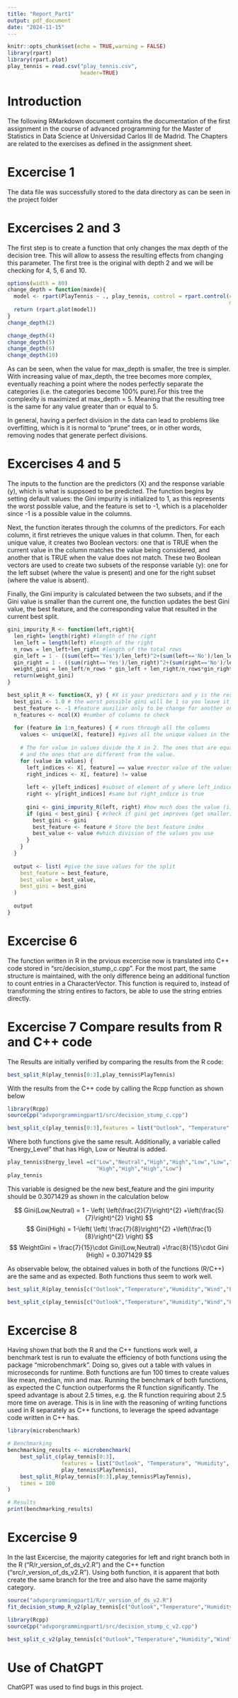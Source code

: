 ```yaml
---
title: "Report_Part1"
output: pdf_document
date: "2024-11-15"
---
```


```r
knitr::opts_chunk$set(echo = TRUE,warning = FALSE)
library(rpart)
library(rpart.plot)
play_tennis = read.csv("play_tennis.csv",
                       header=TRUE)
```

# Introduction
The following RMarkdown document contains the documentation of the first assignment in the course of advanced programming for the Master of Statistics in Data Science at Universidad Carlos III de Madrid. The Chapters are related to the exercises as defined in the assignment sheet.

# Excercise 1 

The data file was successfully stored to the data directory as can be seen in the project folder


# Excercises 2 and 3

The first step is to create a function that only changes the max depth of the decision tree. This will allow to assess the resulting effects from changing this parameter. 
The first tree is the original with depth 2 and we will be checking for 4, 5, 6 and 10.

```r
options(width = 80) 
change_depth = function(maxde){
  model <- rpart(PlayTennis ~ ., play_tennis, control = rpart.control(cp = 0, maxdepth = maxde, minsplit = 1,
                                                                      minbucket = 1)) 
  return (rpart.plot(model))
}
change_depth(2)
```
```r
change_depth(4)
change_depth(5)
change_depth(6)
change_depth(10)
```
As can be seen, when the value for max_depth is smaller, the tree is simpler. With increasing value of max_depth, the tree becomes more complex, eventually reaching a point where the nodes perfectly separate the categories (i.e. the categories become 100% pure).For this tree the complexity is maximized at max_depth = 5. Meaning that the resulting tree is the same for any value greater than or equal to 5.

In general, having a perfect division in the data can lead to problems like overfitting, which is it is normal to "prune" trees, or in other words, removing nodes that generate perfect divisions.

# Excercises 4 and 5 

The inputs to the function are the predictors (X) and the response variable (y), which is what is suppsoed to be predicted. The function begins by setting default values: the Gini impurity is initialized to 1, as this represents the worst possible value, and the feature is set to -1, which is a placeholder since -1 is a possible value in the columns.

Next, the function iterates through the columns of the predictors. For each column, it first retrieves the unique values in that column. Then, for each unique value, it creates two Boolean vectors: one that is TRUE when the current value in the column matches the value being considered, and another that is TRUE when the value does not match. These two Boolean vectors are used to create two subsets of the response variable (y): one for the left subset (where the value is present) and one for the right subset (where the value is absent).

Finally, the Gini impurity is calculated between the two subsets, and if the Gini value is smaller than the current one, the function updates the best Gini value, the best feature, and the corresponding value that resulted in the current best split.

```r
gini_impurity_R <- function(left,right){
  len_right= length(right) #length of the right 
  len_left = length(left) #length of the right
  n_rows = len_left+len_right #length of the total rows
  gin_left = 1 - ((sum(left=='Yes')/len_left)^2+(sum(left=='No')/len_left)^2) #gini calculation for the left
  gin_right = 1 - ((sum(right=='Yes')/len_right)^2+(sum(right=='No')/len_right)^2) #gini calculation for the right
  weight_gini = len_left/n_rows * gin_left + len_right/n_rows*gin_right #weighted
  return(weight_gini)
}

best_split_R <- function(X, y) { #X is your predictors and y is the response variable
  best_gini <- 1.0 # the worst possible gini will be 1 so you leave it as a max possible value
  best_feature <- -1 #feature auxiliar only to be change for another one.
  n_features <- ncol(X) #number of columns to check
  
  for (feature in 1:n_features) { # runs through all the columns 
    values <- unique(X[, feature]) #gives all the unique values in the column i(feature) if you have categorical you will get the different levels
    
    # The for value in values divide the X in 2. The ones that are equal to the i value in values 
    # and the ones that are different from the value. 
    for (value in values) { 
      left_indices <- X[, feature] == value #vector value of the values that are equal to the value i
      right_indices <- X[, feature] != value
      
      left <- y[left_indices] #subset of element of y where left_indice is true
      right <- y[right_indices] #same but right_indice is true
      
      gini <- gini_impurity_R(left, right) #how much does the value (i) divide the dataset
      if (gini < best_gini) { #check if gini get improves (get smaller) and if this happen change the gini value and save the feature
        best_gini <- gini
        best_feature <- feature # Store the best feature index
        best_value <- value #which division of the values you use
      }
    }
  }
  
  output <- list( #give the save values for the split 
    best_feature = best_feature,
    best_value = best_value,
    best_gini = best_gini
  )
  
  output
}
```

# Excercise 6

The function written in R in the prvious excercise now is translated into C++ code stored in "src/decision_stump_c.cpp". For the most part, the same structure is maintained, with the only difference being an additional function to count entries in a CharacterVector. This function is required to, instead of transforming the string entires to factors, be able to use the string entries directly. 

# Excercise 7 Compare results from R and C++ code

The Results are initially verified by comparing the results from the R code:
```r
best_split_R(play_tennis[0:3],play_tennis$PlayTennis)
```
With the results from the C++ code by calling the Rcpp function as shown below

```r
library(Rcpp)
sourceCpp("advporgrammingpart1/src/decision_stump_c.cpp")
```


```r
best_split_c(play_tennis[0:3],features = list("Outlook", "Temperature", "Humidity", "Wind"),play_tennis$PlayTennis)
```
Where both functions give the same result. Additionally, a variable called "Energy_Level" that has High, Low or Neutral is added.

```r
play_tennis$Energy_level =c("Low","Neutral","High","High","Low","Low","Low","Low","High","High","High",
                            "High","High","High","Low")
play_tennis
```
This variable is designed be the new best_feature and the gini impurity should be 0.3071429 as shown in the calculation below

$$ Gini(Low,Neutral) =  1 - \left( \left(\frac{2}{7}\right)^{2} +\left(\frac{5}{7}\right)^{2} \right) $$
$$ Gini(High) = 1-\left( \left( \frac{7}{8}\right)^{2} +\left(\frac{1}{8}\right)^{2} \right) $$
$$ WeightGini = \frac{7}{15}\cdot Gini(Low,Neutral) +\frac{8}{15}\cdot Gini (High) = 0.3071429 $$

As observable below, the obtained values in both of the functions (R/C++)  are the same and as expected. Both functions thus seem to work well.

```r
best_split_R(play_tennis[c("Outlook","Temperature","Humidity","Wind","Energy_level")],play_tennis$PlayTennis)
```
```r
best_split_c(play_tennis[c("Outlook","Temperature","Humidity","Wind","Energy_level")],features = list("Outlook","Temperature","Humidity","Wind","Energy_level"),play_tennis$PlayTennis)
```


# Excercise 8 

Having shown that both the R and the C++ functions work well, a benchmark test is run to evaluate the efficiency of both functions using the package "microbenchmark". Doing so, gives out a table with values in microseconds for runtime. Both functions are fun 100 times to create values like mean, median, min and max. Running the benchmark of both functions, as expected the C function outperforms the R function significantly. The speed advantage is about 2.5 times, e.g. the R function requiring about 2.5 more time on average. This is in line with the reasoning of writing functions used in R separately as C++ functions, to leverage the speed advantage code written in C++ has. 

```r
library(microbenchmark)

# Benchmarking
benchmarking_results <- microbenchmark(
    best_split_c(play_tennis[0:3],
                 features = list("Outlook", "Temperature", "Humidity", "Wind"),
                 play_tennis$PlayTennis),
    best_split_R(play_tennis[0:3],play_tennis$PlayTennis),
    times = 100
)

# Results
print(benchmarking_results)
```

# Excercise 9
In the last Excercise, the majority categories for left and right branch both in the R ("R/r_version_of_ds_v2.R") and the C++ function ("src/r_version_of_ds_v2.R"). Using both function, it is apparent that both create the same branch for the tree and also have the same majority category.

```r
source("advporgrammingpart1/R/r_version_of_ds_v2.R")
fit_decision_stump_R_v2(play_tennis[c("Outlook","Temperature","Humidity","Wind")],play_tennis$PlayTennis)
```

```r
library(Rcpp)
sourceCpp("advporgrammingpart1/src/decision_stump_c_v2.cpp")
```

```r
best_split_c_v2(play_tennis[c("Outlook","Temperature","Humidity","Wind")],features = list("Outlook","Temperature","Humidity","Wind","Energy_level"),play_tennis$PlayTennis)
```
# Use of ChatGPT

ChatGPT was used to find bugs in this project.


